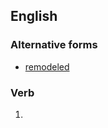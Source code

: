 ==English==

===Alternative forms===
* [[remodeled]]

===Verb===
{{head|en|verb form}}

# {{en-past of|remodel}}